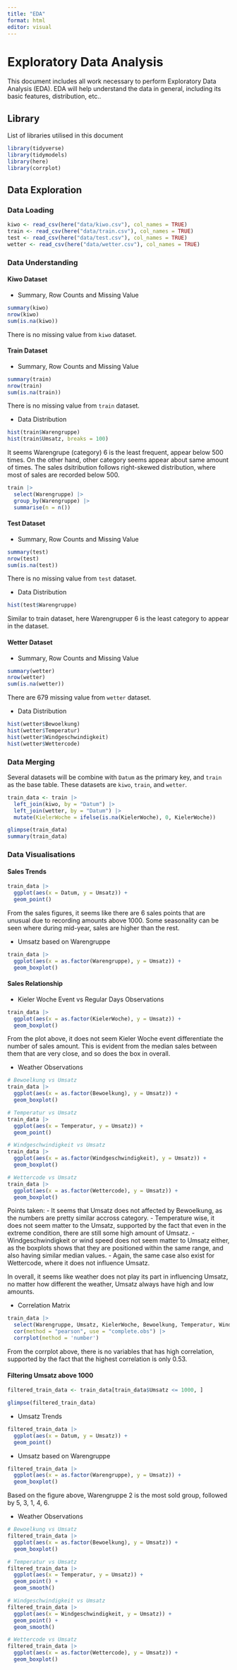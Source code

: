 ```yaml
---
title: "EDA"
format: html
editor: visual
---
```


# Exploratory Data Analysis

This document includes all work necessary to perform Exploratory Data Analysis (EDA). EDA will help understand the data in general, including its basic features, distribution, etc..

## Library

List of libraries utilised in this document

```r
library(tidyverse)
library(tidymodels)
library(here)
library(corrplot)
```

## Data Exploration

### Data Loading
```r
kiwo <- read_csv(here("data/kiwo.csv"), col_names = TRUE)
train <- read_csv(here("data/train.csv"), col_names = TRUE)
test <- read_csv(here("data/test.csv"), col_names = TRUE)
wetter <- read_csv(here("data/wetter.csv"), col_names = TRUE)
```



### Data Understanding

#### Kiwo Dataset

- Summary, Row Counts and Missing Value
```r
summary(kiwo)
nrow(kiwo)
sum(is.na(kiwo))
```
There is no missing value from `kiwo` dataset.


#### Train Dataset

- Summary, Row Counts and Missing Value
```r
summary(train)
nrow(train)
sum(is.na(train))
```
There is no missing value from `train` dataset.

- Data Distribution
```r
hist(train$Warengruppe)
hist(train$Umsatz, breaks = 100)
```
It seems Warengrupe (category) 6 is the least frequent, appear below 500 times. On the other hand, other category seems appear about same amount of times.
The sales dsitribution follows right-skewed distribution, where most of sales are recorded below 500.


```r
train |>
  select(Warengruppe) |>
  group_by(Warengruppe) |>
  summarise(n = n())
```


#### Test Dataset

- Summary, Row Counts and Missing Value
```r
summary(test)
nrow(test)
sum(is.na(test))
```
There is no missing value from `test` dataset.

- Data Distribution
```r
hist(test$Warengruppe)
```
Similar to train dataset, here Warengrupper 6 is the least category to appear in the dataset.


#### Wetter Dataset

- Summary, Row Counts and Missing Value
```r
summary(wetter)
nrow(wetter)
sum(is.na(wetter))
```
There are 679 missing value from `wetter` dataset.

- Data Distribution
```r
hist(wetter$Bewoelkung)
hist(wetter$Temperatur)
hist(wetter$Windgeschwindigkeit)
hist(wetter$Wettercode)
```

### Data Merging

Several datasets will be combine with `Datum` as the primary key, and `train` as the base table. These datasets are `kiwo`, `train`, and `wetter`.

```r
train_data <- train |>
  left_join(kiwo, by = "Datum") |>
  left_join(wetter, by = "Datum") |>
  mutate(KielerWoche = ifelse(is.na(KielerWoche), 0, KielerWoche)) 
```

```r
glimpse(train_data)
summary(train_data)
```


### Data Visualisations

#### Sales Trends
```r
train_data |>
  ggplot(aes(x = Datum, y = Umsatz)) +
  geom_point()
```
From the sales figures, it seems like there are 6 sales points that are unusual due to recording amounts above 1000. Some seasonality can be seen where during mid-year, sales are higher than the rest.

- Umsatz based on Warengruppe
```r
train_data |>
  ggplot(aes(x = as.factor(Warengruppe), y = Umsatz)) +
  geom_boxplot()
```

#### Sales Relationship

- Kieler Woche Event vs Regular Days Observations
```r
train_data |>
  ggplot(aes(x = as.factor(KielerWoche), y = Umsatz)) +
  geom_boxplot()
```
From the plot above, it does not seem Kieler Woche event differentiate the number of sales amount. This is evident from the median sales between them that are very close, and so does the box in overall.


- Weather Observations
```r
# Bewoelkung vs Umsatz
train_data |>
  ggplot(aes(x = as.factor(Bewoelkung), y = Umsatz)) +
  geom_boxplot()

# Temperatur vs Umsatz
train_data |>
  ggplot(aes(x = Temperatur, y = Umsatz)) +
  geom_point()

# Windgeschwindigkeit vs Umsatz
train_data |>
  ggplot(aes(x = as.factor(Windgeschwindigkeit), y = Umsatz)) +
  geom_boxplot()

# Wettercode vs Umsatz
train_data |>
  ggplot(aes(x = as.factor(Wettercode), y = Umsatz)) +
  geom_boxplot()
```
Points taken:
- It seems that Umsatz does not affected by Bewoelkung, as the numbers are pretty similar accross category. 
- Temperature wise, it does not seem matter to the Umsatz, supported by the fact that even in the extreme condition, there are still some high amount of Umsatz.
- Windgeschwindigkeit or wind speed does not seem matter to Umsatz either, as the boxplots shows that they are positioned within the same range, and also having similar median values.
- Again, the same case also exist for Wettercode, where it does not influence Umsatz.

In overall, it seems like weather does not play its part in influencing Umsatz, no matter how different the weather, Umsatz always have high and low amounts.


- Correlation Matrix
```r
train_data |>
  select(Warengruppe, Umsatz, KielerWoche, Bewoelkung, Temperatur, Windgeschwindigkeit, Wettercode) |>
  cor(method = "pearson", use = "complete.obs") |>
  corrplot(method = 'number')
```
From the corrplot above, there is no variables that has high correlation, supported by the fact that the highest correlation is only 0.53.


#### Filtering Umsatz above 1000
```r
filtered_train_data <- train_data[train_data$Umsatz <= 1000, ]

glimpse(filtered_train_data)
```

- Umsatz Trends
```r
filtered_train_data |>
  ggplot(aes(x = Datum, y = Umsatz)) +
  geom_point()
```
- Umsatz based on Warengruppe
```r
filtered_train_data |>
  ggplot(aes(x = as.factor(Warengruppe), y = Umsatz)) +
  geom_boxplot()
```
Based on the figure above, Warengruppe 2 is the most sold group, followed by 5, 3, 1, 4, 6.


- Weather Observations
```r
# Bewoelkung vs Umsatz
filtered_train_data |>
  ggplot(aes(x = as.factor(Bewoelkung), y = Umsatz)) +
  geom_boxplot()

# Temperatur vs Umsatz
filtered_train_data |>
  ggplot(aes(x = Temperatur, y = Umsatz)) +
  geom_point() +
  geom_smooth()

# Windgeschwindigkeit vs Umsatz
filtered_train_data |>
  ggplot(aes(x = Windgeschwindigkeit, y = Umsatz)) +
  geom_point() +
  geom_smooth()

# Wettercode vs Umsatz
filtered_train_data |>
  ggplot(aes(x = as.factor(Wettercode), y = Umsatz)) +
  geom_boxplot()
```

